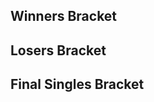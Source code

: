 {{DISPLAYTITLE: Heart of Melee 5: Singles Bracket}}{{SetGame|melee}}
{{tabs static
|name1=Overview
|link1=Heart of Melee/5
|name2=Singles Bracket
|link2=Heart of Melee/5/Singles Bracket
|This=2
}}

<!-- Generated with http://tournament-nub.rhcloud.com/toliquipedia name=hogmelee5 -->

==Winners Bracket==
{{32DEWBracketA
|r1m1p1=Professor Pro |r1m1p1flag=gb |r1m1p1score=2 |r1m1win=1
|r1m1p2=Luigimitsu |r1m1p2flag= |r1m1p2score=0

|r1m2p1=JMG |r1m2p1flag= |r1m2p1score=2 |r1m2win=1
|r1m2p2=Draz |r1m2p2flag= |r1m2p2score=0

|r1m3p1=Ryan S |r1m3p1flag= |r1m3p1score=2 |r1m3win=1
|r1m3p2=Roan |r1m3p2flag= |r1m3p2score=1

|r1m4p1=Beans |r1m4p1flag= |r1m4p1score=2 |r1m4win=1
|r1m4p2=NoScrub |r1m4p2flag= |r1m4p2score=0

|r1m5p1=BrTarolg |r1m5p1flag=gb |r1m5p1score=2 |r1m5win=1
|r1m5p2=JT Joe |r1m5p2flag= |r1m5p2score=0

|r1m6p1=Inertia |r1m6p1flag= |r1m6p1score=2 |r1m6win=1
|r1m6p2=Leaf |r1m6p2flag= |r1m6p2score=1

|r1m7p1=Manyula |r1m7p1flag= |r1m7p1score=2 |r1m7win=1
|r1m7p2=Najeem |r1m7p2flag= |r1m7p2score=0

|r1m8p1=The Yung BAP$ (The Kid) |r1m8p1flag= |r1m8p1score=2 |r1m8win=1
|r1m8p2=Cpt Nebula |r1m8p2flag= |r1m8p2score=0

|r1m9p1=Eikelmann |r1m9p1flag=ru |r1m9p1score=2 |r1m9win=1
|r1m9p2=Super Jesus |r1m9p2flag= |r1m9p2score=0

|r1m10p1=Lorenzo |r1m10p1flag= |r1m10p1score=2 |r1m10win=1
|r1m10p2=Okameed |r1m10p2flag= |r1m10p2score=0

|r1m11p1=The Lengman |r1m11p1flag= |r1m11p1score=2 |r1m11win=1
|r1m11p2=Freddo |r1m11p2flag= |r1m11p2score=0

|r1m12p1=CCC |r1m12p1flag= |r1m12p1score=2 |r1m12win=1
|r1m12p2=Tubbi |r1m12p2flag= |r1m12p2score=0

|r1m13p1=Dev |r1m13p1flag=se |r1m13p1score=2 |r1m13win=1
|r1m13p2=Albert |r1m13p2flag=us |r1m13p2score=0

|r1m14p1=That Guy |r1m14p1flag= |r1m14p1score=0 |r1m14win=2
|r1m14p2=WaltJr |r1m14p2flag= |r1m14p2score=2

|r1m15p1=MM Molgera |r1m15p1flag= |r1m15p1score=2 |r1m15win=1
|r1m15p2=Lylodyle |r1m15p2flag= |r1m15p2score=0

|r1m16p1=TurnSniper |r1m16p1flag= |r1m16p1score=2 |r1m16win=1
|r1m16p2=Lucretio |r1m16p2flag= |r1m16p2score=0

|r2m1p1=Professor Pro |r2m1p1flag=gb |r2m1p1score=2 |r2m1win=1
|r2m1p2=JMG |r2m1p2flag= |r2m1p2score=0

|r2m2p1=Ryan S |r2m2p1flag= |r2m2p1score=1 |r2m2win=2
|r2m2p2=Beans |r2m2p2flag= |r2m2p2score=2

|r2m3p1=BrTarolg |r2m3p1flag=gb |r2m3p1score=2 |r2m3win=1
|r2m3p2=Inertia |r2m3p2flag= |r2m3p2score=0

|r2m4p1=Manyula |r2m4p1flag= |r2m4p1score=2 |r2m4win=1
|r2m4p2=The Yung BAP$ (The Kid) |r2m4p2flag= |r2m4p2score=0

|r2m5p1=Eikelmann |r2m5p1flag=ru |r2m5p1score=2 |r2m5win=1
|r2m5p2=Lorenzo |r2m5p2flag= |r2m5p2score=0

|r2m6p1=The Lengman |r2m6p1flag= |r2m6p1score=2 |r2m6win=1
|r2m6p2=CCC |r2m6p2flag= |r2m6p2score=0

|r2m7p1=Dev |r2m7p1flag=se |r2m7p1score=2 |r2m7win=1
|r2m7p2=WaltJr |r2m7p2flag= |r2m7p2score=0

|r2m8p1=MM Molgera |r2m8p1flag= |r2m8p1score=0 |r2m8win=2
|r2m8p2=TurnSniper |r2m8p2flag= |r2m8p2score=2

|r3m1p1=Professor Pro |r3m1p1flag=gb |r3m1p1score=2 |r3m1win=1
|r3m1p2=Beans |r3m1p2flag= |r3m1p2score=0

|r3m2p1=BrTarolg |r3m2p1flag=gb |r3m2p1score=2 |r3m2win=1
|r3m2p2=Manyula |r3m2p2flag= |r3m2p2score=0

|r3m3p1=Eikelmann |r3m3p1flag=ru |r3m3p1score=2 |r3m3win=1
|r3m3p2=The Lengman |r3m3p2flag= |r3m3p2score=0

|r3m4p1=Dev |r3m4p1flag=se |r3m4p1score=1 |r3m4win=2
|r3m4p2=TurnSniper |r3m4p2flag= |r3m4p2score=2

|r4m1p1=Professor Pro |r4m1p1flag=gb |r4m1p1score=3 |r4m1win=1
|r4m1p2=BrTarolg |r4m1p2flag=gb |r4m1p2score=0

|r4m2p1=Eikelmann |r4m2p1flag=ru |r4m2p1score=2 |r4m2win=1
|r4m2p2=TurnSniper |r4m2p2flag= |r4m2p2score=0
}}

==Losers Bracket==
{{32DELBracketSmwA
|tourneylink=Heart of Melee/5
|tourneyname=Heart of Melee 5
|l1placement=25-32
|l2placement=17-24
|l3placement=13-16
|l4placement=9-12
|l5placement=7-8
|l6placement=5-6

|l1m1p1=Luigimitsu |l1m1p1flag= |l1m1p1score=2 |l1m1win=1
|l1m1p2=Draz |l1m1p2flag= |l1m1p2score=0

|l1m2p1=Roan |l1m2p1flag= |l1m2p1score=2 |l1m2win=1
|l1m2p2=NoScrub |l1m2p2flag= |l1m2p2score=0

|l1m3p1=JT Joe |l1m3p1flag= |l1m3p1score=0 |l1m3win=2
|l1m3p2=Leaf |l1m3p2flag= |l1m3p2score=2

|l1m4p1=Najeem |l1m4p1flag= |l1m4p1score=0 |l1m4win=2
|l1m4p2=Cpt Nebula |l1m4p2flag= |l1m4p2score=2

|l1m5p1=Super Jesus |l1m5p1flag= |l1m5p1score=0 |l1m5win=2
|l1m5p2=Okameed |l1m5p2flag= |l1m5p2score=2

|l1m6p1=Freddo |l1m6p1flag= |l1m6p1score=2 |l1m6win=1
|l1m6p2=Tubbi |l1m6p2flag= |l1m6p2score=0

|l1m7p1=Albert |l1m7p1flag=us |l1m7p1score=0 |l1m7win=2
|l1m7p2=That Guy |l1m7p2flag= |l1m7p2score=2

|l1m8p1=Lylodyle |l1m8p1flag= |l1m8p1score=0 |l1m8win=2
|l1m8p2=Lucretio |l1m8p2flag= |l1m8p2score=2

|l2m1p1=MM Molgera |l2m1p1flag= |l2m1p1score=2 |l2m1win=1
|l2m1p2=Luigimitsu |l2m1p2flag= |l2m1p2score=0

|l2m2p1=WaltJr |l2m2p1flag= |l2m2p1score=1 |l2m2win=2
|l2m2p2=Roan |l2m2p2flag= |l2m2p2score=2

|l2m3p1=CCC |l2m3p1flag= |l2m3p1score=2 |l2m3win=1
|l2m3p2=Leaf |l2m3p2flag= |l2m3p2score=0

|l2m4p1=Lorenzo |l2m4p1flag= |l2m4p1score=2 |l2m4win=1
|l2m4p2=Cpt Nebula |l2m4p2flag= |l2m4p2score=0

|l2m5p1=The Yung BAP$ (The Kid) |l2m5p1flag= |l2m5p1score=2 |l2m5win=1
|l2m5p2=Okameed |l2m5p2flag= |l2m5p2score=0

|l2m6p1=Inertia |l2m6p1flag= |l2m6p1score=2 |l2m6win=1
|l2m6p2=Freddo |l2m6p2flag= |l2m6p2score=0

|l2m7p1=Ryan S |l2m7p1flag= |l2m7p1score=2 |l2m7win=1
|l2m7p2=That Guy |l2m7p2flag= |l2m7p2score=1

|l2m8p1=JMG |l2m8p1flag= |l2m8p1score=2 |l2m8win=1
|l2m8p2=Lucretio |l2m8p2flag= |l2m8p2score=0

|l3m1p1=MM Molgera |l3m1p1flag= |l3m1p1score=2 |l3m1win=1
|l3m1p2=Roan |l3m1p2flag= |l3m1p2score=0

|l3m2p1=CCC |l3m2p1flag= |l3m2p1score=2 |l3m2win=1
|l3m2p2=Lorenzo |l3m2p2flag= |l3m2p2score=0

|l3m3p1=The Yung BAP$ (The Kid) |l3m3p1flag= |l3m3p1score=2 |l3m3win=1
|l3m3p2=Inertia |l3m3p2flag= |l3m3p2score=0

|l3m4p1=Ryan S |l3m4p1flag= |l3m4p1score=2 |l3m4win=1
|l3m4p2=JMG |l3m4p2flag= |l3m4p2score=0

|l4m1p1=Manyula |l4m1p1flag= |l4m1p1score=2 |l4m1win=1
|l4m1p2=MM Molgera |l4m1p2flag= |l4m1p2score=1

|l4m2p1=Beans |l4m2p1flag= |l4m2p1score=2 |l4m2win=1
|l4m2p2=CCC |l4m2p2flag= |l4m2p2score=0

|l4m3p1=Dev |l4m3p1flag=se |l4m3p1score=2 |l4m3win=1
|l4m3p2=The Yung BAP$ (The Kid) |l4m3p2flag= |l4m3p2score=0

|l4m4p1=The Lengman |l4m4p1flag= |l4m4p1score=1 |l4m4win=2
|l4m4p2=Ryan S |l4m4p2flag= |l4m4p2score=2

|l5m1p1=Manyula |l5m1p1flag= |l5m1p1score=0 |l5m1win=2
|l5m1p2=Beans |l5m1p2flag= |l5m1p2score=2

|l5m2p1=Dev |l5m2p1flag=se |l5m2p1score=2 |l5m2win=1
|l5m2p2=Ryan S |l5m2p2flag= |l5m2p2score=0

|l6m1p1=TurnSniper |l6m1p1flag= |l6m1p1score=2 |l6m1win=1
|l6m1p2=Beans |l6m1p2flag= |l6m1p2score=0

|l6m2p1=BrTarolg |l6m2p1flag=gb |l6m2p1score=0 |l6m2win=2
|l6m2p2=Dev |l6m2p2flag=se |l6m2p2score=3
}}
<onlyinclude>
==Final Singles Bracket==
{{DEFinalSmwBracket
|tourneylink=Heart of Melee/5
|tourneyname=Heart of Melee 5
|l1placement=4
|r2placement=3
|r3loserplacement=2
|r3winnerplacement=1

<!-- FROM WINNERS -->
|r1m1p1=Professor Pro |r1m1p1flag=gb |r1m1p1score=3 |r1m1win=1
|r1m1p2=Eikelmann |r1m1p2flag=ru |r1m1p2score=2

<!-- FROM LOSERS -->
|l1m1p1=TurnSniper |l1m1p1flag= |l1m1p1score=1 |l1m1win=2
|l1m1p2=Dev |l1m1p2flag=se |l1m1p2score=3

<!-- LOSERS FINALS -->
|r2m1p1=Eikelmann |r2m1p1flag=ru |r2m1p1score=3 |r2m1win=1
|r2m1p2=Dev |r2m1p2flag=se |r2m1p2score=0

<!-- GRAND FINALS -->
|r3m1p1=Professor Pro |r3m1p1flag=gb |r3m1p1score=3 |r3m1win=1
|r3m1p2=Eikelmann |r3m1p2flag=ru |r3m1p2score=0
}}
</onlyinclude>
